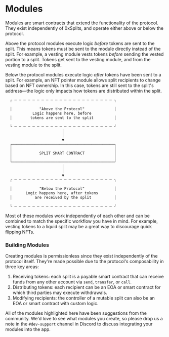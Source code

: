 # Modules

Modules are smart contracts that extend the functionality of the protocol. They
exist independently of 0xSplits, and operate either above or below the protocol.

Above the protocol modules execute logic _before_ tokens are sent to the split.
This means tokens must be sent to the module directly instead of the split. For
example, a vesting module vests tokens _before_ sending the vested portion to a
split. Tokens get sent to the vesting module, and from the vesting module to the
split.

Below the protocol modules execute logic _after_ tokens have been sent to a
split. For example, an NFT pointer module allows split recipients to change
based on NFT ownership. In this case, tokens are still sent to the split's
address—the logic only impacts how tokens are distributed within the split.

```
  ┌ ─ ─ ─ ─ ─ ─ ─ ─ ─ ─ ─ ─ ─ ─ ─ ─ ─ ─ ─ ─ ─ ─ ┐

  │            "Above the Protocol"             │
            Logic happens here, before
  │        tokens are sent to the split         │

  └ ─ ─ ─ ─ ─ ─ ─ ─ ─ ─ ─ ─ ─ ─ ─ ─ ─ ─ ─ ─ ─ ─ ┘
                         │
                         │
                         ▼
  ┌─────────────────────────────────────────────┐
  │                                             │
  │            SPLIT SMART CONTRACT             │
  │                                             │
  └─────────────────────────────────────────────┘
                         │
                         │
                         ▼
  ┌ ─ ─ ─ ─ ─ ─ ─ ─ ─ ─ ─ ─ ─ ─ ─ ─ ─ ─ ─ ─ ─ ─ ┐

  │            "Below the Protocol"             │
         Logic happens here, after tokens
  │          are received by the split          │

  └ ─ ─ ─ ─ ─ ─ ─ ─ ─ ─ ─ ─ ─ ─ ─ ─ ─ ─ ─ ─ ─ ─ ┘
```

Most of these modules work independently of each other and can be combined to
match the specific workflow you have in mind. For example, vesting tokens to a
liquid split may be a great way to discourage quick flipping NFTs.

### Building Modules

Creating modules is permissionless since they exist independently of the
protocol itself. They're made possible due to the protocol's composability in
three key areas:

1. Receiving tokens: each split is a payable smart contract that can receive
   funds from any other account via `send`, `transfer`, or `call`.
2. Distributing tokens: each recipient can be an EOA or smart contract for which
   third parties may execute withdrawals.
3. Modifying recipients: the controller of a mutable split can also be an EOA or
   smart contract with custom logic.

All of the modules highlighted here have been suggestions from the community.
We'd love to see what modules you create, so please drop us a note in the
`#dev-support` channel in Discord to discuss integrating your modules into the
app.
